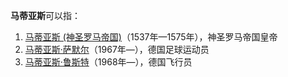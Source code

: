 {{noteTA
|1=zh-hans:马蒂亚斯; zh-hant:馬提亞斯;
}}
'''马蒂亚斯'''可以指：

#[[马蒂亚斯_(神圣罗马帝国)|马蒂亚斯 (神圣罗马帝国)]]（1537年—1575年），神圣罗马帝国皇帝
#[[马蒂亚斯·萨默尔|马蒂亚斯·萨默尔]]（1967年—），德国足球运动员
#[[马蒂亚斯·鲁斯特|马蒂亚斯·鲁斯特]]（1968年—），德国飞行员

{{disambig|M|Cat=四字人名消歧义}}
